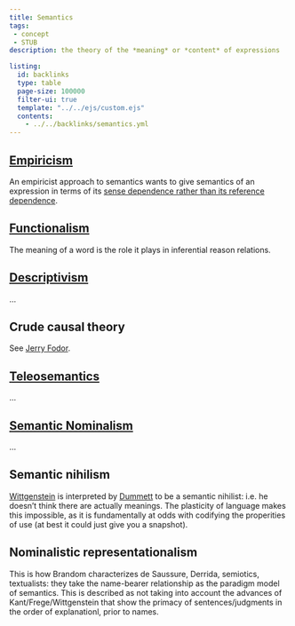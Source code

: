 ```yaml
---
title: Semantics
tags: 
 - concept 
 - STUB
description: the theory of the *meaning* or *content* of expressions

listing:
  id: backlinks
  type: table
  page-size: 100000
  filter-ui: true
  template: "../../ejs/custom.ejs"
  contents:
    - ../../backlinks/semantics.yml
---
```


## [Empiricism](/docs/phil/Empiricism.html)
An empiricist approach to semantics wants to give semantics of an expression 
in terms of its [sense dependence rather than its reference dependence](/docs/phil/Sense dependence vs reference.html).

## [Functionalism](/docs/phil/Functionalism.html)
The meaning of a word is the role it plays in inferential reason relations.

## [Descriptivism](/docs/phil/Descriptivism.html)
...

## Crude causal theory
See [Jerry Fodor](/docs/phil/Jerry Fodor.html).

## [Teleosemantics](/docs/phil/Teleosemantics.html)
...

## [Semantic Nominalism](/docs/phil/Semantic nominalism.html)
...

## Semantic nihilism

[Wittgenstein](/docs/phil/Ludwig Wittgenstein.html) is interpreted by [Dummett](/docs/phil/Michael Dummett.html) to be a semantic nihilist: i.e. he doesn't think there are actually meanings. The plasticity of language makes this impossible, as it is fundamentally at odds with codifying the properities of use (at best it could just give you a snapshot).

## Nominalistic representationalism
This is how Brandom characterizes de Saussure, Derrida, semiotics, textualists: they take the name-bearer relationship as the paradigm model of semantics. This is described as not taking into account the advances of Kant/Frege/Wittgenstein that show the primacy of sentences/judgments in the order of explanationl, prior to names.